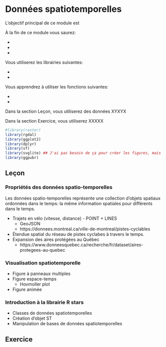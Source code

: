 # Données spatiotemporelles {#spatiotemp}


L'objectif principal de ce module est

À la fin de ce module vous saurez:

- 
- 
-

Vous utiliserez les librairies suivantes:

-
-

Vous apprendrez à utiliser les fonctions suivantes:

-
-

Dans la section Leçon, vous utiliserez des données XYXYX

Dans la section Exercice, vous utiliserez XXXXX

```r
#library(raster)
library(rgdal)
library(ggplot2)
library(dplyr)
library(sf)
library(svglite) ## J'ai pas besoin de ça pour créer les figures, mais pour les inclure dans le markdown, oui.
library(ggpubr)
```


## Leçon

### Propriétés des données spatio-temporelles

Les données spatio-temporelles représente une collection d'objets spatiaux ordonnées dans le temps: la même information spatiales pour différents dans le temps. 


- Trajets en vélo (vitesse, distance) - POINT + LINES
    - GeoJSON
    - https://donnees.montreal.ca/ville-de-montreal/pistes-cyclables
- Étendue spatial du réseau de pistes cyclabes à travers le temps.
- Expansion des aires protégées au Québec
    -  https://www.donneesquebec.ca/recherche/fr/dataset/aires-protegees-au-quebec


### Visualisation spatiotemporelle

-	Figure à panneaux multiples
-	Figure espace-temps
    - Hovmoller plot
-	Figure animée


### Introduction à la librairie R stars

-	Classes de données spatiotemporelles
-	Création d’objet ST
-	Manipulation de bases de données spatiotemporelles




## Exercice

